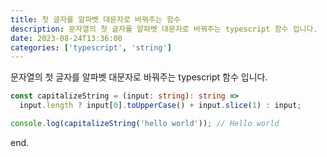 ```yaml
---
title: 첫 글자를 알파벳 대문자로 바꿔주는 함수
description: 문자열의 첫 글자를 알파벳 대문자로 바꿔주는 typescript 함수 입니다.
date: 2023-08-24T13:36:00
categories: ['typescript', 'string']
---
```


문자열의 첫 글자를 알파벳 대문자로 바꿔주는 typescript 함수 입니다.

```ts
const capitalizeString = (input: string): string =>
  input.length ? input[0].toUpperCase() + input.slice(1) : input;

console.log(capitalizeString('hello world')); // Hello world
```

end.
